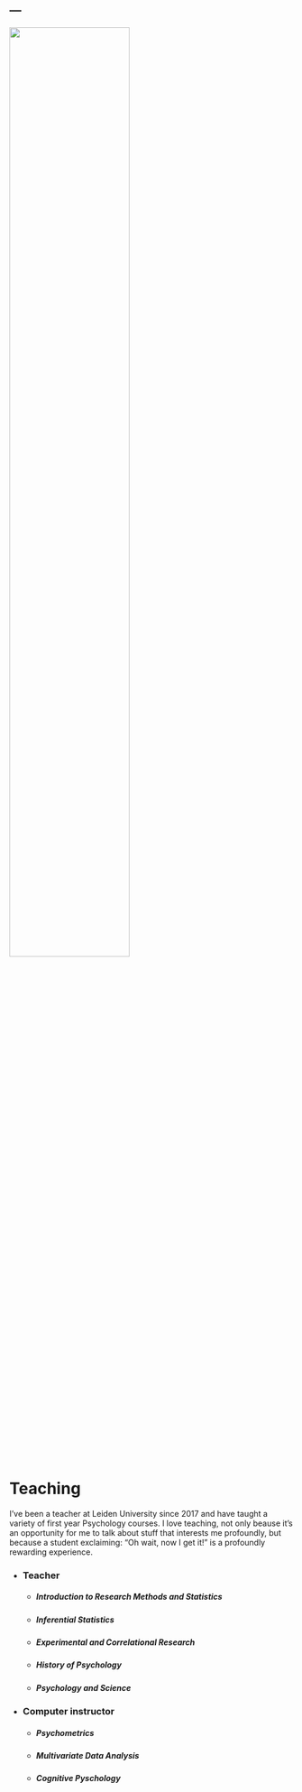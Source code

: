 ---
---


<link rel="stylesheet" href="settings.css">

<img src="https://imgs.xkcd.com/comics/t_distribution.png" class=center style="width:65%">

# Teaching
I've been a teacher at Leiden University since 2017 and have taught a variety of first year Psychology courses. I love teaching, not only beause it's an opportunity for me to talk about stuff that interests me profoundly, but because a student exclaiming: "Oh wait, now I get it!" is a profoundly rewarding experience.

* ### Teacher
    + ##### Introduction to Research Methods and Statistics
    + ##### Inferential Statistics
    + ##### Experimental and Correlational Research
    + ##### History of Psychology
    + ##### Psychology and Science

* ### Computer instructor
    + ##### Psychometrics
    + ##### Multivariate Data Analysis
    + ##### Cognitive Pyschology
    
    